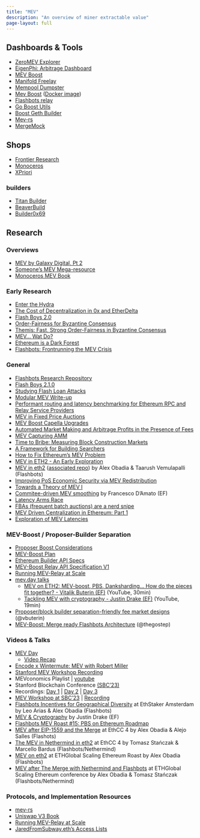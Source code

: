 ```yaml
---
title: "MEV"
description: "An overview of miner extractable value"
page-layout: full
---
```


## Dashboards & Tools

- [ZeroMEV Explorer](https://zeromev.org/)
- [EigenPhi: Arbitrage Dashboard](https://eigenphi.io/)
- [MEV Boost](https://boost.flashbots.net/#block-6163a685d84444a9be309d26f18b4b2f)
- [Manifold Freelay](https://github.com/manifoldfinance/mev-freelay)
- [Mempool Dumpster](https://mempool-dumpster.flashbots.net/index.html)
- [Mev Boost](https://github.com/flashbots/mev-boost) ([Docker image](https://hub.docker.com/r/flashbots/mev-boost))
- [Flashbots relay](https://github.com/flashbots/mev-boost-relay)
- [Go Boost Utils](https://github.com/flashbots/go-boost-utils)
- [Boost Geth Builder](https://github.com/flashbots/boost-geth-builder)
- [Mev-rs](https://github.com/ralexstokes/mev-rs)
- [MergeMock](https://github.com/protolambda/mergemock)

## Shops 

- [Frontier Research](https://frontier.tech/)
- [Monoceros](https://www.monoceros.com/)
- [XPriori](https://xpriori.xyz/)

### builders

- [Titan Builder](https://twitter.com/titanbuilderxyz)
- [BeaverBuild](https://twitter.com/beaverbuild)
- [Builder0x69](https://twitter.com/builder0x69)

## Research

### Overviews

- [MEV by Galaxy Digital, Pt 2](https://www.galaxy.com/research/whitepapers/mev-the-rise-of-the-builders/)
- [Someone's MEV Mega-resource](https://thedailyape.notion.site/MEV-8713cb4c2df24f8483a02135d657a221)
- [Monoceros MEV Book](https://www.monoceros.com/insights/maximal-extractable-value-book)

### Early Research

- [Enter the Hydra](https://eprint.iacr.org/2017/1090.pdf)
- [The Cost of Decentralization in 0x and EtherDelta](https://hackingdistributed.com/2017/08/13/cost-of-decent/)
- [Flash Boys 2.0](https://arxiv.org/pdf/1904.05234.pdf)
- [Order-Fairness for Byzantine Consensus](https://eprint.iacr.org/2020/269)
- [Themis: Fast, Strong Order-Fairness in Byzantine Consensus](https://eprint.iacr.org/2021/1465.pdf)
- [MEV... Wat Do?](https://pdaian.com/blog/mev-wat-do/)
- [Ethereum is a Dark Forest](https://medium.com/@danrobinson/ethereum-is-a-dark-forest-ecc5f0505dff)
- [Flashbots: Frontrunning the MEV Crisis](https://medium.com/flashbots/frontrunning-the-mev-crisis-40629a613752)

### General

- [Flashbots Research Repository](https://github.com/flashbots/mev-boost/wiki/Research#open-questions)
- [Flash Boys 2.1.0](https://shdw-drive.genesysgo.net/3KcecJBoHgQgUsRdciJYvXFgtsEf4T2LF8htjijjLGNr/Senior%20Thesis.pdf)
- [Studying Flash Loan Attacks](https://t.co/PpoqupGAe1)
- [Modular MEV Write-up](https://t.co/4mHc6NuVtm)
- [Performant routing and latency benchmarking for Ethereum RPC and Relay Service Providers](https://hackmd.io/@manifoldx/draft-perf-relay)
- [MEV in Fixed Price Auctions](https://arxiv.org/abs/2303.04242)
- [MEV Boost Capella Upgrades](https://flashbots.notion.site/MEV-Boost-Capella-Upgrades-00cea01704794f6eb4f792c55b69c441)
- [Automated Market Making and Arbitrage Profits in the Presence of Fees](https://moallemi.com/ciamac/papers/lvr-fee-model-2023.pdf)
- [MEV Capturing AMM](https://ethresear.ch/t/mev-capturing-amm-mcamm/13336)
- [Time to Bribe: Measuring Block Construction Markets](https://eprint.iacr.org/2023/760.pdf)
- [A Framework for Building Searchers](https://mirror.xyz/0x00000a2A02540A0D92e209F9f5F7e104745e06Ba/hB-XeiOfkV5neiwX34lBD0uLHlWdefbGX6oBz1B4o7w)
- [How to Fix Ethereum's MEV Problem](https://www.coindesk.com/markets/2021/07/27/how-to-fix-ethereums-mev-problem-and-give-traders-the-best-price/)
- [MEV in ETH2 - An Early Exploration](https://hackmd.io/@flashbots/mev-in-eth2)
- [MEV in eth2](https://writings.flashbots.net/research/mev-eth2/) ([associated repo](https://github.com/flashbots/eth2-research)) by Alex Obadia & Taarush Vemulapalli (Flashbots)
- [Improving PoS Economic Security via MEV Redistribution](http://people.eecs.berkeley.edu/~ksk/files/MEV_Redistribution.pdf)
- [Towards a Theory of MEV I](https://people.eecs.berkeley.edu/~ksk/files/MEV_CFMM.pdf)
- [Commitee-driven MEV smoothing](https://ethresear.ch/t/committee-driven-mev-smoothing/10408) by Francesco D'Amato (EF)
- [Latency Arms Race](https://ethresear.ch/t/latency-arms-race-concerns-in-blockspace-markets/14957)
- [FBAs (frequent batch auctions) are a nerd snipe](https://twitter.com/0x94305/status/1597019084667117569?s=20)
- [MEV Driven Centralization in Ethereum: Part 1](https://simbro.medium.com/mev-driven-centralization-in-ethereum-ec829a214f18)
- [Exploration of MEV Latencies](https://frontier.tech/exploration-of-mev-latencies)

### MEV-Boost / Proposer-Builder Separation

- [Proposer Boost Considerations](https://notes.ethereum.org/@casparschwa/H1T0k7b85)
- [MEV-Boost Plan](https://github.com/flashbots/mev-boost/wiki/The-Plan-(tm))
- [Ethereum Builder API Specs](https://ethereum.github.io/builder-specs/)
- [MEV-Boost Relay API Specification V1](https://flashbots.notion.site/Relay-API-Documentation-5fb0819366954962bc02e81cb33840f5)
- [Running MEV-Relay at Scale](https://flashbots.notion.site/Running-mev-boost-relay-at-scale-4040ccd5186c425d9a860cbb29bbfe09)
- [mev.day talks](https://www.youtube.com/playlist?list=PLRHMe0bxkuel3w3C7P_WVvp9ShLi3HKRI)
  - [MEV on ETH2: MEV-boost, PBS, Danksharding... How do the pieces fit together? - Vitalik Buterin (EF)](https://www.youtube.com/watch?v=OD54WfVuDWw&list=PLRHMe0bxkuel3w3C7P_WVvp9ShLi3HKRI&index=28) (YouTube, 30min)
  - [Tackling MEV with cryptography - Justin Drake (EF)](https://www.youtube.com/watch?v=mpRq-WFihz8&list=PLRHMe0bxkuel3w3C7P_WVvp9ShLi3HKRI&index=29) (YouTube, 19min)
- [Proposer/block builder separation-friendly fee market designs](https://ethresear.ch/t/proposer-block-builder-separation-friendly-fee-market-designs/9725) (@vbuterin)
- [MEV-Boost: Merge ready Flashbots Architecture](https://ethresear.ch/t/mev-boost-merge-ready-flashbots-architecture/11177) (@thegostep)

### Videos & Talks

- [MEV Day](https://flashbots.notion.site/flashbots/mev-day-836f88806995412dabc1c7bb7ce4e830)
    - [Video Recap](https://www.youtube.com/playlist?list=PLRHMe0bxkuel3w3C7P_WVvp9ShLi3HKRI)
- [Encode x Wintermute: MEV with Robert Miller](https://youtu.be/W3GOGesPKlw)
- [Stanford MEV Workshop Recording](https://www.youtube.com/watch?v=5JmER64a0Xk)
- MEVconomics Playlist | [youtube](https://www.youtube.com/playlist?list=PLXzKMXK2aHh7bW0j2dhpnLNiIJIMnPgsD)
- Stanford Blockchain Conference [(SBC'23)](https://cbr.stanford.edu/sbc23/)
- Recordings: [Day 1](https://www.youtube.com/watch?v=E4YkppHQZgw) | [Day 2](https://www.youtube.com/watch?v=Nx5bgyJ7SJ4) | [Day 3](https://www.youtube.com/watch?v=NFJWy8oyVS0)
- [MEV Workshop at SBC'23](https://collective.flashbots.net/t/the-mev-workshop-at-the-science-of-blockchain-conference-2023-mev-sbc-23/2038) | [Recording](https://www.youtube.com/watch?v=sAleMbjWHew)
- [Flashbots Incentives for Geographical Diversity](https://youtu.be/GJwS7VF40wk?t=23285) at EthStaker Amsterdam by Leo Arias & Alex Obadia (Flashbots)
- [MEV & Cryptography](https://youtu.be/jLHf6yw7b5Y) by Justin Drake (EF)
- [Flashbots MEV Roast #15: PBS on Ethereum Roadmap](https://youtu.be/8mcm-jT2nq4)
- [MEV after EIP-1559 and the Merge](https://youtu.be/XhZ2FDMdVUM) at EthCC 4 by Alex Obadia & Alejo Salles (Flashots)
- [The MEV in Nethermind in eth2](https://youtu.be/6MeKNSqC2es) at EthCC 4 by Tomasz Stańczak & Marcello Bardus (Flashbots/Nethermind)
- [MEV on eth2](https://youtu.be/zsgC6mNP9eU) at ETHGlobal Scaling Ethereum Roast by Alex Obadia (Flashbots)
- [MEV after The Merge with Nethermind and Flashbots](https://youtu.be/Hjd9WowOa3g) at ETHGlobal Scaling Ethereum conference by Alex Obadia & Tomasz Stańczak (Flashbots/Nethermind)



### Protocols, and Implementation Resources

- [mev-rs](https://github.com/ralexstokes/mev-rs)
- [Uniswap V3 Book](https://uniswapv3book.com/docs/milestone_4/factory-contract/) 
- [Running MEV-Relay at Scale](https://flashbots.notion.site/Running-mev-boost-relay-at-scale-4040ccd5186c425d9a860cbb29bbfe09)
- [JaredFromSubway.eth's Access Lists](https://etherscan.io/tx/0xd0e3759e51642568364776b4f389805323b2f3dd17a07ef2c53d3ffd6bb022d4#accesslist)

